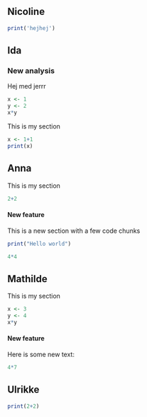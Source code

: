 ## Nicoline

```r
print('hejhej')
```

## Ida

### New analysis

Hej med jerrr

```r
x <- 1
y <- 2
x*y
```

This is my section

```r
x <- 1+1
print(x)
```

## Anna

This is my section

```r
2+2
```

#### New feature

This is a new section with a few code chunks

```r
print("Hello world")
```

```r
4*4
```

## Mathilde

This is my section

```r
x <- 3
y <- 4
x*y
```
#### New feature

Here is some new text:

```r
4*7
```


## Ulrikke

```r
print(2+2)
```
